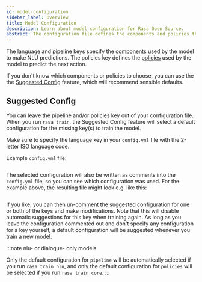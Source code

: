 ```yaml
---
id: model-configuration
sidebar_label: Overview
title: Model Configuration
description: Learn about model configuration for Rasa Open Source.
abstract: The configuration file defines the components and policies that your model will use to make predictions based on user input.
---
```


The language and pipeline keys specify the [components](./components.mdx) used by the  model to make NLU predictions.
The policies key defines the [policies](./policies.mdx) used by the model to predict the next action.

If you don't know which components or policies to choose, you can use the
the [Suggested Config](./model-configuration.mdx#suggested-config) feature, which will recommend sensible defaults.

## Suggested Config

You can leave the pipeline and/or policies key out of your configuration file.
When you run `rasa train`, the Suggested Config feature will select a default configuration
for the missing key(s) to train the model.

Make sure to specify the language key in your `config.yml` file with the
2-letter ISO language code.

Example `config.yml` file:

```yaml-rasa (versioned_docs/version-2.7.x/sources/data/configs_for_docs/example_for_suggested_config.yml)
```

The selected configuration will also be written as comments into the `config.yml` file,
so you can see which configuration was used. For the example above, the resulting file
might look e.g. like this:

```yaml-rasa (versioned_docs/version-2.7.x/sources/data/configs_for_docs/example_for_suggested_config_after_train.yml)
```

If you like, you can then un-comment the suggested configuration for one or both of the
keys and make modifications. Note that this will disable automatic suggestions for this
key when training again.
As long as you leave the configuration commented out and don't specify any configuration
for a key yourself, a default configuration will be suggested whenever you train a new
model.

:::note nlu- or dialogue- only models

Only the default configuration for `pipeline` will be automatically selected
if you run `rasa train nlu`, and only the default configuration for `policies`
will be selected if you run `rasa train core`.
:::
